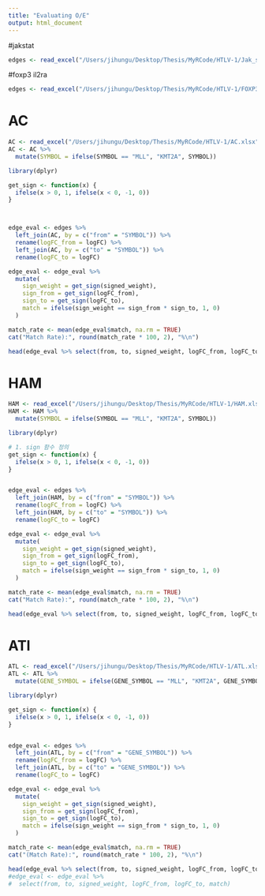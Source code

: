 ```yaml
---
title: "Evaluating O/E"
output: html_document
---
```

#jakstat
```r
edges <- read_excel("/Users/jihungu/Desktop/Thesis/MyRCode/HTLV-1/Jak_stat_edges.xlsx")
```

#foxp3 il2ra
```r
edges <- read_excel("/Users/jihungu/Desktop/Thesis/MyRCode/HTLV-1/FOXP3_edges.xlsx")
```

# AC
```r
AC <- read_excel("/Users/jihungu/Desktop/Thesis/MyRCode/HTLV-1/AC.xlsx")
AC <- AC %>%
  mutate(SYMBOL = ifelse(SYMBOL == "MLL", "KMT2A", SYMBOL))
```

```r
library(dplyr)

get_sign <- function(x) {
  ifelse(x > 0, 1, ifelse(x < 0, -1, 0))
}



edge_eval <- edges %>%
  left_join(AC, by = c("from" = "SYMBOL")) %>%
  rename(logFC_from = logFC) %>%
  left_join(AC, by = c("to" = "SYMBOL")) %>%
  rename(logFC_to = logFC)

edge_eval <- edge_eval %>%
  mutate(
    sign_weight = get_sign(signed_weight),
    sign_from = get_sign(logFC_from),
    sign_to = get_sign(logFC_to),
    match = ifelse(sign_weight == sign_from * sign_to, 1, 0)
  )

match_rate <- mean(edge_eval$match, na.rm = TRUE)
cat("Match Rate):", round(match_rate * 100, 2), "%\n")

head(edge_eval %>% select(from, to, signed_weight, logFC_from, logFC_to, match), 10)

```


# HAM
```r
HAM <- read_excel("/Users/jihungu/Desktop/Thesis/MyRCode/HTLV-1/HAM.xlsx")
HAM <- HAM %>%
  mutate(SYMBOL = ifelse(SYMBOL == "MLL", "KMT2A", SYMBOL))
```

```r
library(dplyr)

# 1. sign 함수 정의
get_sign <- function(x) {
  ifelse(x > 0, 1, ifelse(x < 0, -1, 0))
}


edge_eval <- edges %>%
  left_join(HAM, by = c("from" = "SYMBOL")) %>%
  rename(logFC_from = logFC) %>%
  left_join(HAM, by = c("to" = "SYMBOL")) %>%
  rename(logFC_to = logFC)

edge_eval <- edge_eval %>%
  mutate(
    sign_weight = get_sign(signed_weight),
    sign_from = get_sign(logFC_from),
    sign_to = get_sign(logFC_to),
    match = ifelse(sign_weight == sign_from * sign_to, 1, 0)
  )

match_rate <- mean(edge_eval$match, na.rm = TRUE)
cat("Match Rate):", round(match_rate * 100, 2), "%\n")

head(edge_eval %>% select(from, to, signed_weight, logFC_from, logFC_to, match), 10)

```

# ATl
```r
ATL <- read_excel("/Users/jihungu/Desktop/Thesis/MyRCode/HTLV-1/ATL.xlsx")
ATL <- ATL %>%
  mutate(GENE_SYMBOL = ifelse(GENE_SYMBOL == "MLL", "KMT2A", GENE_SYMBOL))
```

```r
library(dplyr)

get_sign <- function(x) {
  ifelse(x > 0, 1, ifelse(x < 0, -1, 0))
}


edge_eval <- edges %>%
  left_join(ATL, by = c("from" = "GENE_SYMBOL")) %>%
  rename(logFC_from = logFC) %>%
  left_join(ATL, by = c("to" = "GENE_SYMBOL")) %>%
  rename(logFC_to = logFC)

edge_eval <- edge_eval %>%
  mutate(
    sign_weight = get_sign(signed_weight),
    sign_from = get_sign(logFC_from),
    sign_to = get_sign(logFC_to),
    match = ifelse(sign_weight == sign_from * sign_to, 1, 0)
  )

match_rate <- mean(edge_eval$match, na.rm = TRUE)
cat("(Match Rate):", round(match_rate * 100, 2), "%\n")

head(edge_eval %>% select(from, to, signed_weight, logFC_from, logFC_to, match), 10)
#edge_eval <- edge_eval %>%
#  select(from, to, signed_weight, logFC_from, logFC_to, match)
```